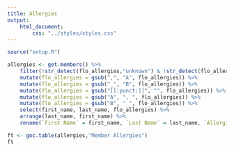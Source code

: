 ```yaml
---
title: Allergies
output:
    html_document:
        css: "../styles/styles.css"
---
```

```r
source("setup.R")
```
```r
allergies <- get.members() %>%
    filter(!str_detect(flo_allergies,"unknown") & !str_detect(flo_allergies,"none") & flo_allergies != "" & !is.na(flo_allergies)) %>%
    mutate(flo_allergies = gsub(",", "A", flo_allergies)) %>%
    mutate(flo_allergies = gsub("_", "B", flo_allergies)) %>%
    mutate(flo_allergies = gsub("[[:punct:]]", "", flo_allergies)) %>%
    mutate(flo_allergies = gsub("A", ", ", flo_allergies)) %>%
    mutate(flo_allergies = gsub("B", "_", flo_allergies)) %>%
    select(first_name, last_name, flo_allergies) %>%
    arrange(last_name, first_name) %>%
    rename(`First Name` = first_name, `Last Name` = last_name, `Allergies` = flo_allergies)

ft <- goc.table(allergies,"Member Allergies")
ft
    
```

